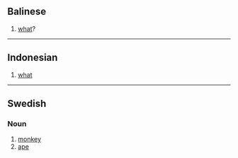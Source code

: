 ==Balinese==

# [[what]]?

----

==Indonesian==

# [[what]]

----

==Swedish==
===Noun===

# [[monkey]]
# [[ape]]